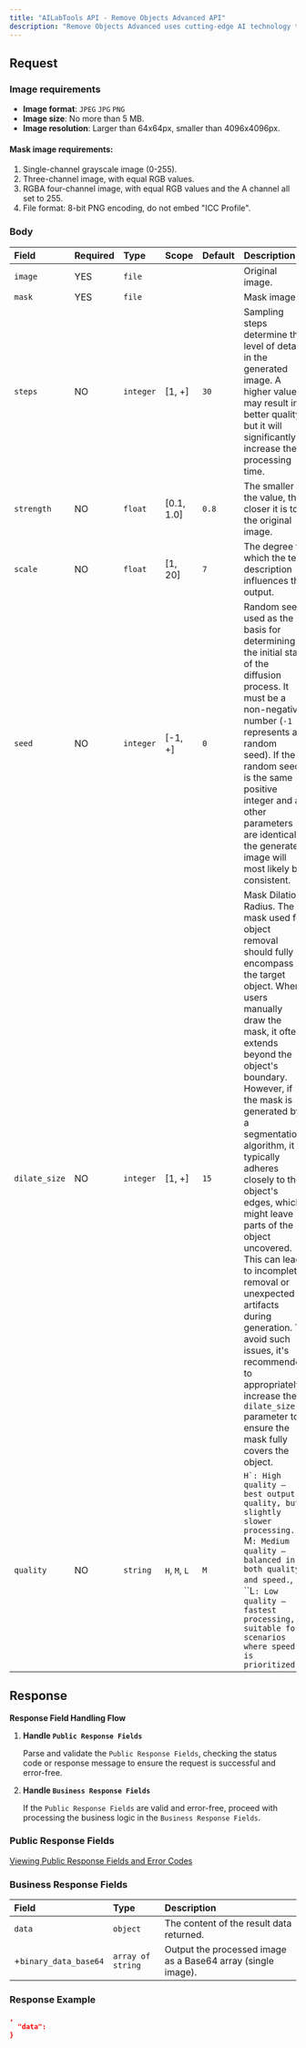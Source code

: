 ```yaml
---
title: "AILabTools API - Remove Objects Advanced API"
description: "Remove Objects Advanced uses cutting-edge AI technology to intelligently remove unwanted objects such as text and people based on a mask image, delivering fast and precise results for image enhancement."
---
```


## Request

### Image requirements

- **Image format**: `JPEG` `JPG` `PNG`
- **Image size**: No more than 5 MB.
- **Image resolution**: Larger than 64x64px, smaller than 4096x4096px.

#### Mask image requirements:

1. Single-channel grayscale image (0-255).
2. Three-channel image, with equal RGB values.
3. RGBA four-channel image, with equal RGB values and the A channel all set to 255.
4. File format: 8-bit PNG encoding, do not embed "ICC Profile".

### Body

| Field         | Required | Type      | Scope                                  | Default | Description                                                                                                                                                                                                                                                                                                                                                                                                                                                                                                                                                                    |
|:--------------|:---------|:----------|:---------------------------------------|:--------|:-------------------------------------------------------------------------------------------------------------------------------------------------------------------------------------------------------------------------------------------------------------------------------------------------------------------------------------------------------------------------------------------------------------------------------------------------------------------------------------------------------------------------------------------------------------------------------|
| `image`       | YES      | `file`    |                                        |         | Original image.                                                                                                                                                                                                                                                                                                                                                                                                                                                                                                                                                                |
| `mask`        | YES      | `file`    |                                        |         | Mask image.                                                                                                                                                                                                                                                                                                                                                                                                                                                                                                                                                                    |
| `steps`       | NO       | `integer` | [1, +]                                 | `30`    | Sampling steps determine the level of detail in the generated image. A higher value may result in better quality, but it will significantly increase the processing time.                                                                                                                                                                                                                                                                                                                                                                                                      |
| `strength`    | NO       | `float`   | [0.1, 1.0]                             | `0.8`   | The smaller the value, the closer it is to the original image.                                                                                                                                                                                                                                                                                                                                                                                                                                                                                                                 |
| `scale`       | NO       | `float`   | [1, 20]                                | `7`     | The degree to which the text description influences the output.                                                                                                                                                                                                                                                                                                                                                                                                                                                                                                                |
| `seed`        | NO       | `integer` | [-1, +]                                | `0`     | Random seed, used as the basis for determining the initial state of the diffusion process. It must be a non-negative number (`-1` represents a random seed). If the random seed is the same positive integer and all other parameters are identical, the generated image will most likely be consistent.                                                                                                                                                                                                                                                                       |
| `dilate_size` | NO       | `integer` | [1, +]                                 | `15`    | Mask Dilation Radius. The mask used for object removal should fully encompass the target object. When users manually draw the mask, it often extends beyond the object's boundary. However, if the mask is generated by a segmentation algorithm, it typically adheres closely to the object's edges, which might leave parts of the object uncovered. This can lead to incomplete removal or unexpected artifacts during generation. To avoid such issues, it's recommended to appropriately increase the `dilate_size` parameter to ensure the mask fully covers the object. |
| `quality`     | NO       | `string`  | ``H``, ``M``, ``L`` | `M`     | ``H`: High quality — best output quality, but slightly slower processing.`, ``M`: Medium quality — balanced in both quality and speed.`, ``L`: Low quality — fastest processing, suitable for scenarios where speed is prioritized.` |

## Response

**Response Field Handling Flow**

1. **Handle `Public Response Fields`**

   Parse and validate the `Public Response Fields`, checking the status code or response message to ensure the request is successful and error-free.

2. **Handle `Business Response Fields`**

   If the `Public Response Fields` are valid and error-free, proceed with processing the business logic in the `Business Response Fields`.

### Public Response Fields

<a href="/docs/response-description" target="_blank">Viewing Public Response Fields and Error Codes</a>

### Business Response Fields

| Field                 | Type              | Description                                                  |
|:----------------------|:------------------|:-------------------------------------------------------------|
| `data`                | `object`          | The content of the result data returned.                     |
| +`binary_data_base64` | `array of string` | Output the processed image as a Base64 array (single image). |

### Response Example

```json
,
  "data":         
}
```
